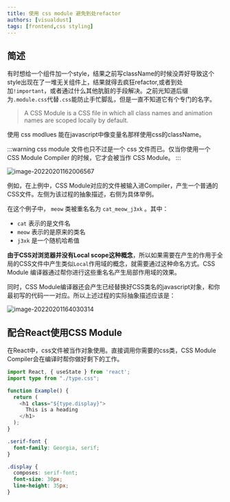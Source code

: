 ```yaml
---
title: 使用 css module 避免到处refactor
authors: [visualdust]
tags: [frontend,css styling]
---
```



## 简述

有时想给一个组件加一个style，结果之前写className的时候没弄好导致这个style出现在了一堆无关组件上，结果就得去疯狂refactor,或者到处加`!important`，或者通过什么其他肮脏的手段解决。之前光知道后缀为`.module.css`代替`.css`能防止手忙脚乱，但是一直不知道它有个专门的名字。

> A CSS Module is a CSS file in which all class names and animation names are scoped locally by default.

使用 css modlues 能在javascript中像变量名那样使用css的className。

:::warning
css module 文件也只不过是一个 css 文件而已。仅当你使用一个 CSS Module Compiler 的时候，它才会被当作 CSS Module。
:::

![image-20220201162006567](./src/image-20220201162006567.png)

例如，在上例中，CSS Module对应的文件被输入进Compiler，产生一个普通的CSS文件。左侧为该过程的抽象描述，右侧为具体举例。

在这个例子中， `meow` 类被重名名为 `cat_meow_j3xk` 。其中：

- `cat` 表示的是文件名
- `meow` 表示的是原来的类名
- `j3xk` 是一个随机哈希值

__由于CSS对浏览器并没有Local scope这种概念__，所以如果需要在产生的作用于全局的CSS文件中产生类似`Local`作用域的概念，就需要通过这种命名方式。CSS Module 编译器通过帮你进行这些重名名产生局部作用域的效果。

同时，CSS Module编译器还会产生已经替换好CSS类名的javascript对象，和你最初写的代码一一对应。所以上述过程的实际抽象描述应该是：

![image-20220201164030314](./src/image-20220201164030314.png)


## 配合React使用CSS Module

在React中，css文件被当作对象使用。直接调用你需要的css类，CSS Module Compiler会在编译时帮你做好剩下的工作。

<Tabs groupId="intro-css-module">
  <TabItem value="react code" default>

  ```typescript
  import React, { useState } from 'react';
  import type from "./type.css";

  function Example() {
    return (
      <h1 class="${type.display}">
        This is a heading
      </h1>
    );
  }
  ```
  
  </TabItem>
  <TabItem value="type.css">

  ```css
  .serif-font {
    font-family: Georgia, serif;
  }
  
  .display {
    composes: serif-font;
    font-size: 30px;
    line-height: 35px;
  }
  ```

  </TabItem>
</Tabs> 